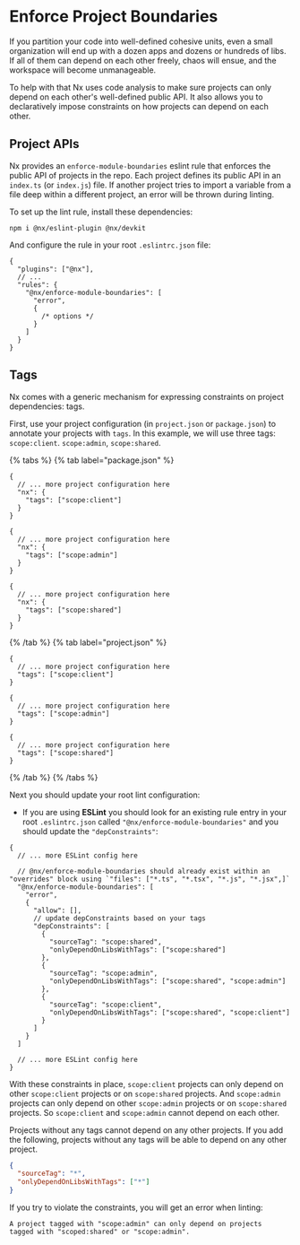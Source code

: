 # Enforce Project Boundaries

If you partition your code into well-defined cohesive units, even a small organization will end up with a dozen apps and dozens or hundreds of libs. If all of them can depend on each other freely, chaos will ensue, and the workspace will become unmanageable.

To help with that Nx uses code analysis to make sure projects can only depend on each other's well-defined public API. It also allows you to declaratively impose constraints on how projects can depend on each other.

## Project APIs

Nx provides an `enforce-module-boundaries` eslint rule that enforces the public API of projects in the repo. Each project defines its public API in an `index.ts` (or `index.js`) file. If another project tries to import a variable from a file deep within a different project, an error will be thrown during linting.

To set up the lint rule, install these dependencies:

```shell
npm i @nx/eslint-plugin @nx/devkit
```

And configure the rule in your root `.eslintrc.json` file:

```jsonc {% fileName=".eslintrc.json" %}
{
  "plugins": ["@nx"],
  // ...
  "rules": {
    "@nx/enforce-module-boundaries": [
      "error",
      {
        /* options */
      }
    ]
  }
}
```

## Tags

Nx comes with a generic mechanism for expressing constraints on project dependencies: tags.

First, use your project configuration (in `project.json` or `package.json`) to annotate your projects with `tags`. In this example, we will use three tags: `scope:client`. `scope:admin`, `scope:shared`.

{% tabs %}
{% tab label="package.json" %}

```jsonc {% fileName="client/package.json" %}
{
  // ... more project configuration here
  "nx": {
    "tags": ["scope:client"]
  }
}
```

```jsonc {% fileName="admin/package.json" %}
{
  // ... more project configuration here
  "nx": {
    "tags": ["scope:admin"]
  }
}
```

```jsonc {% fileName="utils/package.json" %}
{
  // ... more project configuration here
  "nx": {
    "tags": ["scope:shared"]
  }
}
```

{% /tab %}
{% tab label="project.json" %}

```jsonc {% fileName="client/project.json" %}
{
  // ... more project configuration here
  "tags": ["scope:client"]
}
```

```jsonc {% fileName="admin/project.json" %}
{
  // ... more project configuration here
  "tags": ["scope:admin"]
}
```

```jsonc {% fileName="utils/project.json" %}
{
  // ... more project configuration here
  "tags": ["scope:shared"]
}
```

{% /tab %}
{% /tabs %}

Next you should update your root lint configuration:

- If you are using **ESLint** you should look for an existing rule entry in your root `.eslintrc.json` called `"@nx/enforce-module-boundaries"` and you should update the `"depConstraints"`:

```jsonc {% fileName=".eslintrc.json" %}
{
  // ... more ESLint config here

  // @nx/enforce-module-boundaries should already exist within an "overrides" block using `"files": ["*.ts", "*.tsx", "*.js", "*.jsx",]`
  "@nx/enforce-module-boundaries": [
    "error",
    {
      "allow": [],
      // update depConstraints based on your tags
      "depConstraints": [
        {
          "sourceTag": "scope:shared",
          "onlyDependOnLibsWithTags": ["scope:shared"]
        },
        {
          "sourceTag": "scope:admin",
          "onlyDependOnLibsWithTags": ["scope:shared", "scope:admin"]
        },
        {
          "sourceTag": "scope:client",
          "onlyDependOnLibsWithTags": ["scope:shared", "scope:client"]
        }
      ]
    }
  ]

  // ... more ESLint config here
}
```

With these constraints in place, `scope:client` projects can only depend on other `scope:client` projects or on `scope:shared` projects. And `scope:admin` projects can only depend on other `scope:admin` projects or on `scope:shared` projects. So `scope:client` and `scope:admin` cannot depend on each other.

Projects without any tags cannot depend on any other projects. If you add the following, projects without any tags will be able to depend on any other project.

```json
{
  "sourceTag": "*",
  "onlyDependOnLibsWithTags": ["*"]
}
```

If you try to violate the constraints, you will get an error when linting:

```shell
A project tagged with "scope:admin" can only depend on projects
tagged with "scoped:shared" or "scope:admin".
```

